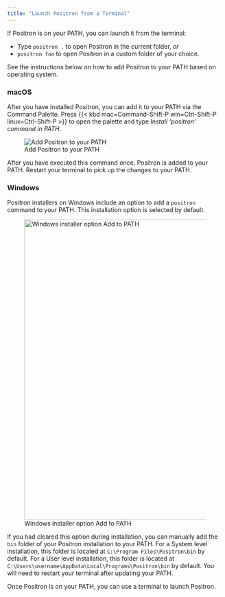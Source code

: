 ```yaml
---
title: "Launch Positron from a Terminal"
---
```


If Positron is on your PATH, you can launch it from the terminal:

- Type `positron .` to open Positron in the current folder, _or_
- `positron foo` to open Positron in a custom folder of your choice.

See the instructions below on how to add Positron to your PATH based on operating system.

### macOS

After you have installed Positron, you can add it to your PATH via the Command Palette. Press {{< kbd mac=Command-Shift-P win=Ctrl-Shift-P linux=Ctrl-Shift-P >}} to open the palette and type *Install 'positron' command in PATH*.

![Add Positron to your PATH](images/positron-path.png)

After you have executed this command once, Positron is added to your PATH. Restart your terminal to pick up the changes to your PATH.

### Windows

Positron installers on Windows include an option to add a `positron` command to your PATH. This installation option is selected by default.

![Windows installer option Add to PATH](images/installer-windows-add-to-path.png){width=700}

If you had cleared this option during installation, you can manually add the `bin` folder of your Positron installation to your PATH. For a System level installation, this folder is located at `C:\Program Files\Positron\bin` by default. For a User level installation, this folder is located at `C:\Users\username\AppData\Local\Programs\Positron\bin` by default. You will need to restart your terminal after updating your PATH.

Once Positron is on your PATH, you can use a terminal to launch Positron.


